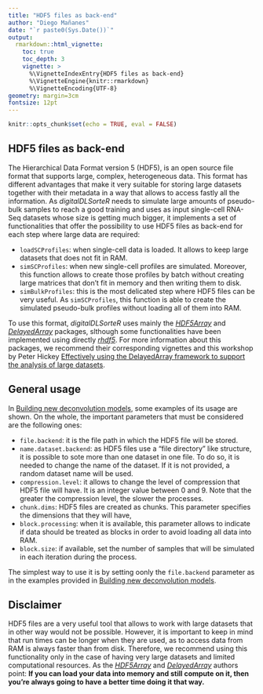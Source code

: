 ```yaml
---
title: "HDF5 files as back-end"
author: "Diego Mañanes"
date: "`r paste0(Sys.Date())`"
output: 
  rmarkdown::html_vignette:
    toc: true
    toc_depth: 3
    vignette: >
      %\VignetteIndexEntry{HDF5 files as back-end}
      %\VignetteEngine{knitr::rmarkdown}
      %\VignetteEncoding{UTF-8}
geometry: margin=3cm
fontsize: 12pt
---
```


```r
knitr::opts_chunk$set(echo = TRUE, eval = FALSE)
```

## HDF5 files as back-end

The Hierarchical Data Format version 5 (HDF5), is an open source file format that supports large, complex, heterogeneous data. This format has different advantages that make it very suitable for storing large datasets together with their metadata in a way that allows to access fastly all the information. As _digitalDLSorteR_ needs to simulate large amounts of pseudo-bulk samples to reach a good training and uses as input single-cell RNA-Seq datasets whose size is getting much bigger, it implements a set of functionalities that offer the possibility to use HDF5 files as back-end for each step where large data are required:

* `loadSCProfiles`: when single-cell data is loaded. It allows to keep large datasets that does not fit in RAM.
* `simSCProfiles`: when new single-cell profiles are simulated. Moreover, this function allows to create those profiles by batch without creating large matrices that don't fit in memory and then writing them to disk.
* `simBulkProfiles`: this is the most delicated step where HDF5 files can be very useful. As `simSCProfiles`, this function is able to create the simulated pseudo-bulk profiles without loading all of them into RAM. 

To use this format, _digitalDLSorteR_ uses mainly the [_HDF5Array_](https://bioconductor.org/packages/release/bioc/html/HDF5Array.html) and [_DelayedArray_](https://bioconductor.org/packages/release/bioc/html/DelayedArray.html) packages, slthough some functionalities have been implemented using directly [_rhdf5_](https://www.bioconductor.org/packages/release/bioc/html/rhdf5.html). For more information about this packages, we recommend their corresponding vignettes and this workshop by Peter Hickey [Effectively using the DelayedArray framework to support the analysis of large datasets](https://petehaitch.github.io/BioC2020_DelayedArray_workshop/articles/Effectively_using_the_DelayedArray_framework_for_users.html).

## General usage

In [Building new deconvolution models](newModels.html), some examples of its usage are shown. On the whole, the important parameters that must be considered are the following ones:

* `file.backend`: it is the file path in which the HDF5 file will be stored.
* `name.dataset.backend`: as HDF5 files use a "file directory" like structure, it is possible to sote more than one dataset in one file. To do so, it is needed to change the name of the dataset. If it is not provided, a random dataset name will be used. 
* `compression.level`: it allows to change the level of compression that HDF5 file will have. It is an integer value between 0 and 9. Note that the greater the compression level, the slower the processes. 
* `chunk.dims`: HDF5 files are created as chunks. This parameter specifies the dimensions that they will have, 
* `block.processing`: when it is available, this parameter allows to indicate if data should be treated as blocks in order to avoid loading all data into RAM. 
* `block.size`: if available, set the number of samples that will be simulated in each iteration during the process. 

The simplest way to use it is by setting oonly the `file.backend` parameter as in the examples provided in [Building new deconvolution models](newModels.html). 

## Disclaimer

HDF5 files are a very useful tool that allows to work with large datasets that in other way would not be possible. However, it is important to keep in mind that run times can be longer when they are used, as to access data from RAM is always faster than from disk. Therefore, we recommend using this functionality only in the case of having very large datasets and limited computational resources. As the [_HDF5Array_](https://bioconductor.org/packages/release/bioc/html/HDF5Array.html) and [_DelayedArray_](https://bioconductor.org/packages/release/bioc/html/DelayedArray.html) authors point: **If you can load your data into memory and still compute on it, then you’re always going to have a better time doing it that way.**
